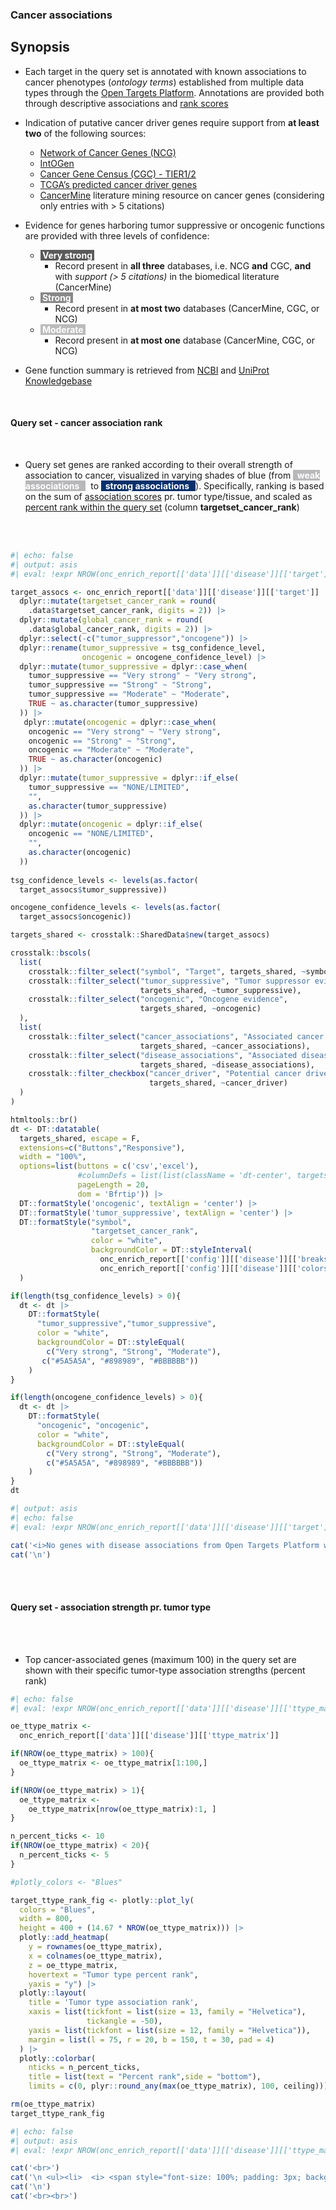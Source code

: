 ### Cancer associations

::: {.callout-note}
## Synopsis

* Each target in the query set is annotated with known associations to cancer phenotypes (_ontology terms_) established from multiple data types through the [Open Targets Platform](https://targetvalidation.org). Annotations are provided both through descriptive associations and [rank scores](https://sigven.github.io/oncoEnrichR/articles/cancer_gene_rank.html)

* Indication of putative cancer driver genes require support from **at least two** of the following sources:
    * [Network of Cancer Genes (NCG)](http://ncg.kcl.ac.uk/)
    * [IntOGen](https://www.intogen.org)
    * [Cancer Gene Census (CGC) - TIER1/2](https://cancer.sanger.ac.uk/census)
    * [TCGA's predicted cancer driver genes](https://pubmed.ncbi.nlm.nih.gov/29625053/)
    * [CancerMine](http://bionlp.bcgsc.ca/cancermine/) literature mining resource on cancer genes (considering only entries with > 5 citations)
* Evidence for genes harboring tumor suppressive or oncogenic functions are provided with three levels of confidence:
    * <span style="background-color:#5A5A5A; padding:2x; color:white"><b>&nbsp;Very strong&nbsp;</b></span>
        * Record present in __all three__ databases, i.e. NCG __and__ CGC, __and__ with _support (> 5 citations)_ in the biomedical literature (CancerMine)
    * <span style="background-color:#898989; padding:2x; color:white"><b>&nbsp;Strong&nbsp;</b></span> 
        * Record present in __at most two__ databases (CancerMine, CGC, or NCG)
    * <span style="background-color:#BBBBBB; padding:2x; color:white"><b>&nbsp;Moderate&nbsp;</b></span>
        * Record present in __at most one__ database (CancerMine, CGC, or NCG)
          
* Gene function summary is retrieved from [NCBI](https://www.ncbi.nlm.nih.gov/gene) and [UniProt Knowledgebase](https://www.uniprot.org/)

:::

<br>

::: {.panel-tabset}

#### Query set - cancer association rank

<br>

* Query set genes are ranked according to their overall strength of association to cancer, visualized in varying shades of blue (from <span style="background-color:#b8b8ba; padding:2x; color:white"><b>&nbsp; weak associations &nbsp; </b></span>&nbsp; to <span style="background-color:#08306b; padding:2x; color:white"><b>&nbsp; strong associations &nbsp; </b></span>). Specifically, ranking is based on the sum of [association scores](https://platform-docs.opentargets.org/associations#association-scores) pr. tumor type/tissue, and scaled as [percent rank within the query set](https://sigven.github.io/oncoEnrichR/articles/cancer_gene_rank.html) (column **targetset_cancer_rank**)

<br><br>

```r
#| echo: false
#| output: asis
#| eval: !expr NROW(onc_enrich_report[['data']][['disease']][['target']]) > 0

target_assocs <- onc_enrich_report[['data']][['disease']][['target']] |>
  dplyr::mutate(targetset_cancer_rank = round(
    .data$targetset_cancer_rank, digits = 2)) |>
  dplyr::mutate(global_cancer_rank = round(
    .data$global_cancer_rank, digits = 2)) |>
  dplyr::select(-c("tumor_suppressor","oncogene")) |>
  dplyr::rename(tumor_suppressive = tsg_confidence_level,
                oncogenic = oncogene_confidence_level) |>
  dplyr::mutate(tumor_suppressive = dplyr::case_when(
    tumor_suppressive == "Very strong" ~ "Very strong",
    tumor_suppressive == "Strong" ~ "Strong",
    tumor_suppressive == "Moderate" ~ "Moderate",
    TRUE ~ as.character(tumor_suppressive)
  )) |>
   dplyr::mutate(oncogenic = dplyr::case_when(
    oncogenic == "Very strong" ~ "Very strong",
    oncogenic == "Strong" ~ "Strong",
    oncogenic == "Moderate" ~ "Moderate",
    TRUE ~ as.character(oncogenic)
  )) |>
  dplyr::mutate(tumor_suppressive = dplyr::if_else(
    tumor_suppressive == "NONE/LIMITED",
    "",
    as.character(tumor_suppressive)
  )) |>
  dplyr::mutate(oncogenic = dplyr::if_else(
    oncogenic == "NONE/LIMITED",
    "",
    as.character(oncogenic)
  ))
  
tsg_confidence_levels <- levels(as.factor(
  target_assocs$tumor_suppressive))

oncogene_confidence_levels <- levels(as.factor(
  target_assocs$oncogenic))

targets_shared <- crosstalk::SharedData$new(target_assocs)

crosstalk::bscols(
  list(
    crosstalk::filter_select("symbol", "Target", targets_shared, ~symbol),
    crosstalk::filter_select("tumor_suppressive", "Tumor suppressor evidence", 
                             targets_shared, ~tumor_suppressive),
    crosstalk::filter_select("oncogenic", "Oncogene evidence", 
                             targets_shared, ~oncogenic)
  ),
  list(
    crosstalk::filter_select("cancer_associations", "Associated cancer types", 
                             targets_shared, ~cancer_associations),
    crosstalk::filter_select("disease_associations", "Associated diseases (non-cancer)", 
                             targets_shared, ~disease_associations),
    crosstalk::filter_checkbox("cancer_driver", "Potential cancer driver", 
                               targets_shared, ~cancer_driver)
  )
)

htmltools::br()
dt <- DT::datatable(
  targets_shared, escape = F, 
  extensions=c("Buttons","Responsive"), 
  width = "100%",
  options=list(buttons = c('csv','excel'),
               #columnDefs = list(list(className = 'dt-center', targets = 3:5)),
               pageLength = 20,
               dom = 'Bfrtip')) |>
  DT::formatStyle('oncogenic', textAlign = 'center') |>
  DT::formatStyle('tumor_suppressive', textAlign = 'center') |>
  DT::formatStyle("symbol",
                  "targetset_cancer_rank", 
                  color = "white", 
                  backgroundColor = DT::styleInterval(
                    onc_enrich_report[['config']][['disease']][['breaks']],
                    onc_enrich_report[['config']][['disease']][['colors']])
  )

if(length(tsg_confidence_levels) > 0){
  dt <- dt |>
    DT::formatStyle(
      "tumor_suppressive","tumor_suppressive",
      color = "white", 
      backgroundColor = DT::styleEqual(
        c("Very strong", "Strong", "Moderate"),
       c("#5A5A5A", "#898989", "#BBBBBB"))
    )
}

if(length(oncogene_confidence_levels) > 0){
  dt <- dt |>
    DT::formatStyle(
      "oncogenic", "oncogenic",
      color = "white",
      backgroundColor = DT::styleEqual(
        c("Very strong", "Strong", "Moderate"),
        c("#5A5A5A", "#898989", "#BBBBBB"))
    )
}
dt

```


```r
#| output: asis
#| echo: false
#| eval: !expr NROW(onc_enrich_report[['data']][['disease']][['target']]) == 0

cat('<i>No genes with disease associations from Open Targets Platform were found.</i>',sep='\n')
cat('\n')
```


<br><br>


#### Query set - association strength pr. tumor type


<br><br>

* Top cancer-associated genes (maximum 100) in the query set are shown with their specific tumor-type association strengths (percent rank)


```r
#| echo: false
#| eval: !expr NROW(onc_enrich_report[['data']][['disease']][['ttype_matrix']]) > 2 & NCOL(onc_enrich_report[['data']][['disease']][['ttype_matrix']]) > 2

oe_ttype_matrix <- 
  onc_enrich_report[['data']][['disease']][['ttype_matrix']]

if(NROW(oe_ttype_matrix) > 100){
  oe_ttype_matrix <- oe_ttype_matrix[1:100,]
}

if(NROW(oe_ttype_matrix) > 1){
  oe_ttype_matrix <- 
    oe_ttype_matrix[nrow(oe_ttype_matrix):1, ]
}

n_percent_ticks <- 10
if(NROW(oe_ttype_matrix) < 20){
  n_percent_ticks <- 5
}

#plotly_colors <- "Blues"

target_ttype_rank_fig <- plotly::plot_ly(
  colors = "Blues",
  width = 800,
  height = 400 + (14.67 * NROW(oe_ttype_matrix))) |>
  plotly::add_heatmap(
    y = rownames(oe_ttype_matrix),
    x = colnames(oe_ttype_matrix),
    z = oe_ttype_matrix,
    hovertext = "Tumor type percent rank",
    yaxis = "y") |>
  plotly::layout(
    title = 'Tumor type association rank',
    xaxis = list(tickfont = list(size = 13, family = "Helvetica"), 
                 tickangle = -50),
    yaxis = list(tickfont = list(size = 12, family = "Helvetica")),
    margin = list(l = 75, r = 20, b = 150, t = 30, pad = 4)
  ) |>
  plotly::colorbar(
    nticks = n_percent_ticks, 
    title = list(text = "Percent rank",side = "bottom"),
    limits = c(0, plyr::round_any(max(oe_ttype_matrix), 100, ceiling)))

rm(oe_ttype_matrix)
target_ttype_rank_fig


```

```r
#| echo: false
#| output: asis
#| eval: !expr NROW(onc_enrich_report[['data']][['disease']][['ttype_matrix']]) <= 2 | NCOL(onc_enrich_report[['data']][['disease']][['ttype_matrix']]) <= 2

cat('<br>')
cat('\n <ul><li>  <i> <span style="font-size: 100%; padding: 3px; background-color:#989898; color:white">&nbsp;&nbsp;<b>NOT SHOWN</b> - limited/few tumor-type specific associations found for genes in the query set.&nbsp;&nbsp;</span></i></li></ul>',sep='\n')
cat('\n')
cat('<br><br>')

```
<br><br>


:::

